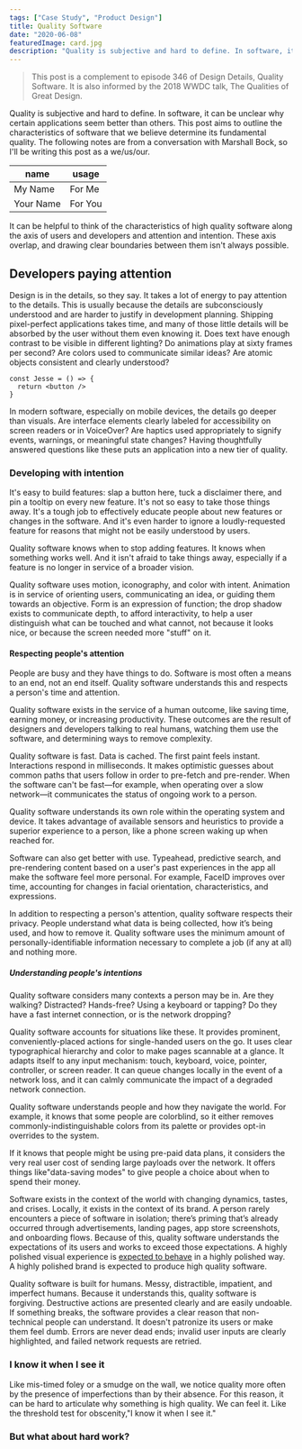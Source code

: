 ```yaml
---
tags: ["Case Study", "Product Design"]
title: Quality Software
date: "2020-06-08"
featuredImage: card.jpg
description: "Quality is subjective and hard to define. In software, it can be unclear why certain applications seem better than others."
---
```


> This post is a complement to episode 346 of Design Details, Quality Software. It is also informed by the 2018 WWDC talk, The Qualities of Great Design.

Quality is subjective and hard to define. In software, it can be unclear why certain applications seem better than others. This post aims to outline the characteristics of software that we believe determine its fundamental quality. The following notes are from a conversation with Marshall Bock, so I'll be writing this post as a we/us/our.

| name      | usage   |
| --------- | ------- |
| My Name   | For Me  |
| Your Name | For You |

It can be helpful to think of the characteristics of high quality software along the axis of users and developers and attention and intention. These axis overlap, and drawing clear boundaries between them isn't always possible.

## Developers paying attention

Design is in the details, so they say. It takes a lot of energy to pay attention to the details. This is usually because the details are subconsciously understood and are harder to justify in development planning. Shipping pixel-perfect applications takes time, and many of those little details will be absorbed by the user without them even knowing it. Does text have enough contrast to be visible in different lighting? Do animations play at sixty frames per second? Are colors used to communicate similar ideas? Are atomic objects consistent and clearly understood?

```
const Jesse = () => {
  return <button />
}
```

In modern software, especially on mobile devices, the details go deeper than visuals. Are interface elements clearly labeled for accessibility on screen readers or in VoiceOver? Are haptics used appropriately to signify events, warnings, or meaningful state changes? Having thoughtfully answered questions like these puts an application into a new tier of quality.

### Developing with intention

It's easy to build features: slap a button here, tuck a disclaimer there, and pin a tooltip on every new feature. It's not so easy to take those things away. It's a tough job to effectively educate people about new features or changes in the software. And it's even harder to ignore a loudly-requested feature for reasons that might not be easily understood by users.

Quality software knows when to stop adding features. It knows when something works well. And it isn't afraid to take things away, especially if a feature is no longer in service of a broader vision.

Quality software uses motion, iconography, and color with intent. Animation is in service of orienting users, communicating an idea, or guiding them towards an objective. Form is an expression of function; the drop shadow exists to communicate depth, to afford interactivity, to help a user distinguish what can be touched and what cannot, not because it looks nice, or because the screen needed more "stuff" on it.

#### Respecting people's attention

People are busy and they have things to do. Software is most often a means to an end, not an end itself. Quality software understands this and respects a person's time and attention.

Quality software exists in the service of a human outcome, like saving time, earning money, or increasing productivity. These outcomes are the result of designers and developers talking to real humans, watching them use the software, and determining ways to remove complexity.

Quality software is fast. Data is cached. The first paint feels instant. Interactions respond in milliseconds. It makes optimistic guesses about common paths that users follow in order to pre-fetch and pre-render. When the software can't be fast—for example, when operating over a slow network—it communicates the status of ongoing work to a person.

Quality software understands its own role within the operating system and device. It takes advantage of available sensors and heuristics to provide a superior experience to a person, like a phone screen waking up when reached for.

Software can also get better with use. Typeahead, predictive search, and pre-rendering content based on a user's past experiences in the app all make the software feel more personal. For example, FaceID improves over time, accounting for changes in facial orientation, characteristics, and expressions.

In addition to respecting a person's attention, quality software respects their privacy. People understand what data is being collected, how it’s being used, and how to remove it. Quality software uses the minimum amount of personally-identifiable information necessary to complete a job (if any at all) and nothing more.

##### Understanding people's intentions

Quality software considers many contexts a person may be in. Are they walking? Distracted? Hands-free? Using a keyboard or tapping? Do they have a fast internet connection, or is the network dropping?

Quality software accounts for situations like these. It provides prominent, conveniently-placed actions for single-handed users on the go. It uses clear typographical hierarchy and color to make pages scannable at a glance. It adapts itself to any input mechanism: touch, keyboard, voice, pointer, controller, or screen reader. It can queue changes locally in the event of a network loss, and it can calmly communicate the impact of a degraded network connection.

Quality software understands people and how they navigate the world. For example, it knows that some people are colorblind, so it either removes commonly-indistinguishable colors from its palette or provides opt-in overrides to the system.

If it knows that people might be using pre-paid data plans, it considers the very real user cost of sending large payloads over the network. It offers things like"data-saving modes" to give people a choice about when to spend their money.

Software exists in the context of the world with changing dynamics, tastes, and crises. Locally, it exists in the context of its brand. A person rarely encounters a piece of software in isolation; there’s priming that’s already occurred through advertisements, landing pages, app store screenshots, and onboarding flows. Because of this, quality software understands the expectations of its users and works to exceed those expectations. A highly polished visual experience is [expected to behave](https://www.nngroup.com/articles/aesthetic-usability-effect/) in a highly polished way. A highly polished brand is expected to produce high quality software.

Quality software is built for humans. Messy, distractible, impatient, and imperfect humans. Because it understands this, quality software is forgiving. Destructive actions are presented clearly and are easily undoable. If something breaks, the software provides a clear reason that non-technical people can understand. It doesn't patronize its users or make them feel dumb. Errors are never dead ends; invalid user inputs are clearly highlighted, and failed network requests are retried.

### I know it when I see it

Like mis-timed foley or a smudge on the wall, we notice quality more often by the presence of imperfections than by their absence. For this reason, it can be hard to articulate why something is high quality. We can feel it. Like the threshold test for obscenity,"I know it when I see it."

### But what about hard work?
